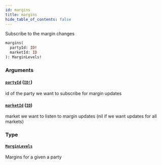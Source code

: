 ```yaml
---
id: margins
title: margins
hide_table_of_contents: false
---
```



Subscribe to the margin changes

```graphql
margins(
  partyId: ID!
  marketId: ID
): MarginLevels!
```


### Arguments

#### [`partyId`](#) ([`ID!`](/docs/mainnet/graphql/scalars/id))

id of the party we want to subscribe for margin updates


#### [`marketId`](#) ([`ID`](/docs/mainnet/graphql/scalars/id))

market we want to listen to margin updates (nil if we want updates for all markets)


### Type

#### [`MarginLevels`](/docs/mainnet/graphql/objects/margin-levels)

Margins for a given a party




